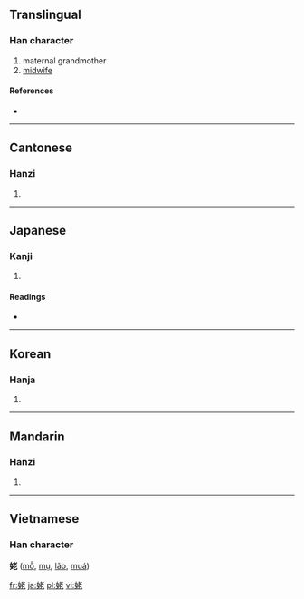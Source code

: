 ==Translingual==

===Han character===
{{Han char|rn=38|rad=女|as=06|sn=9|four=4441<sub>1</sub>|canj=女十大心 (VJKP)}}

# maternal grandmother
# [[midwife]]

====References====
* {{Han ref|kx=0260.090|dkj=06216|dj=0526.080|hdz=21042.100|uh=59E5|ud=23013|bh=ABBE|bd=43966}}

----

==Cantonese==

===Hanzi===
{{yue-hanzi|jyut=|y=lou5, mou5}}

# {{defn|Cantonese}}

----

==Japanese==

===Kanji===
{{ja-kanji|grade=|rs=女06}}

# {{defn|Japanese}}

====Readings====
* {{ja-readings|on=[[ぼ]] (bo), [[も]] (mo)|kun=[[うば]] (uba), [[ばば]] (baba)}}

----

==Korean==

===Hanja===
{{ko-hanja|hangeul=모|rv=mo|mr=mo}}

# {{defn|Korean}}

----

==Mandarin==

===Hanzi===
{{cmn-hanzi|pin=[[mǔ]] ([[mu3]])|wg=mu<sup>3</sup>}}

# {{defn|Mandarin}}

----

==Vietnamese==
===Han character===
'''姥''' ([[mỗ]], [[mụ]], [[lão]], [[muá]])

[[fr:姥]]
[[ja:姥]]
[[pl:姥]]
[[vi:姥]]